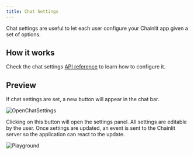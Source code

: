 ```yaml
---
title: Chat Settings
---
```


Chat settings are useful to let each user configure your Chainlit app given a set of options.

## How it works

Check the chat settings [API reference](/api-reference/chat-settings) to learn how to configure it.

## Preview

If chat settings are set, a new button will appear in the chat bar.

![OpenChatSettings](/images/open-chat-settings.png)

Clicking on this button will open the settings panel. All settings are editable by the user. Once settings are updated, an event is sent to the Chainlit server so the application can react to the update.

![Playground](/images/chat-settings.png)
